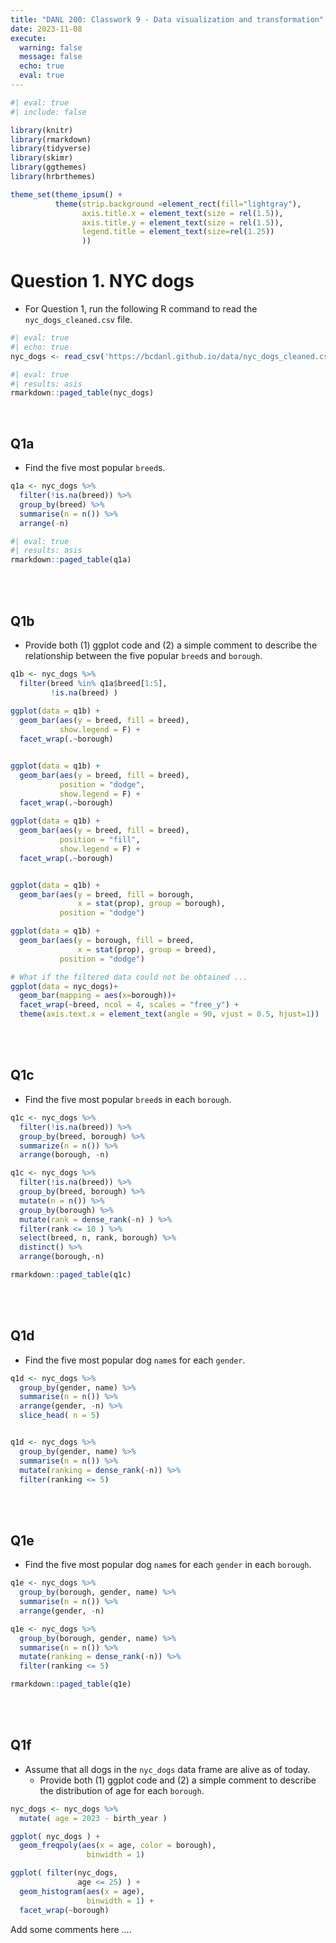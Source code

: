 ```yaml
---
title: "DANL 200: Classwork 9 - Data visualization and transformation"
date: 2023-11-08
execute: 
  warning: false
  message: false
  echo: true
  eval: true
---
```

```r
#| eval: true
#| include: false

library(knitr)
library(rmarkdown)
library(tidyverse)
library(skimr)
library(ggthemes)
library(hrbrthemes)

theme_set(theme_ipsum() +
          theme(strip.background =element_rect(fill="lightgray"),
                axis.title.x = element_text(size = rel(1.5)),
                axis.title.y = element_text(size = rel(1.5)),
                legend.title = element_text(size=rel(1.25))
                ))
```

# Question 1. NYC dogs

- For Question 1, run the following R command to read the `nyc_dogs_cleaned.csv` file.

```r
#| eval: true
#| echo: true
nyc_dogs <- read_csv('https://bcdanl.github.io/data/nyc_dogs_cleaned.csv')
```


```r
#| eval: true
#| results: asis
rmarkdown::paged_table(nyc_dogs) 
```


<br>


## Q1a

- Find the five most popular `breed`s.

```r
q1a <- nyc_dogs %>% 
  filter(!is.na(breed)) %>% 
  group_by(breed) %>% 
  summarise(n = n()) %>% 
  arrange(-n) 

```


```r
#| eval: true
#| results: asis
rmarkdown::paged_table(q1a) 
```

<!-- 1 Unknown 54586 2 Yorkshire Terrier 30379 3 Labrador (or Crossbreed) 28399 4 Shih Tzu 27407 5 Pit Bull (or Mix) 24393 6 Chihuahua 21211 -->

<br><br>

## Q1b

- Provide both (1) ggplot code and (2) a simple comment to describe the relationship between the five popular `breed`s and `borough`. 

```r
q1b <- nyc_dogs %>% 
  filter(breed %in% q1a$breed[1:5],
         !is.na(breed) ) 
  
ggplot(data = q1b) +
  geom_bar(aes(y = breed, fill = breed),
           show.legend = F) +
  facet_wrap(.~borough)


ggplot(data = q1b) +
  geom_bar(aes(y = breed, fill = breed),
           position = "dodge",
           show.legend = F) +
  facet_wrap(.~borough)

ggplot(data = q1b) +
  geom_bar(aes(y = breed, fill = breed),
           position = "fill",
           show.legend = F) +
  facet_wrap(.~borough)


ggplot(data = q1b) +
  geom_bar(aes(y = breed, fill = borough, 
               x = stat(prop), group = borough), 
           position = "dodge") 

ggplot(data = q1b) +
  geom_bar(aes(y = borough, fill = breed, 
               x = stat(prop), group = breed), 
           position = "dodge")

```

```r
# What if the filtered data could not be obtained ... 
ggplot(data = nyc_dogs)+
  geom_bar(mapping = aes(x=borough))+
  facet_wrap(~breed, ncol = 4, scales = "free_y") +
  theme(axis.text.x = element_text(angle = 90, vjust = 0.5, hjust=1))  # optional
```

<br><br>

## Q1c

- Find the five most popular `breed`s in each `borough`.

```r
q1c <- nyc_dogs %>% 
  filter(!is.na(breed)) %>% 
  group_by(breed, borough) %>% 
  summarize(n = n()) %>% 
  arrange(borough, -n)

q1c <- nyc_dogs %>% 
  filter(!is.na(breed)) %>% 
  group_by(breed, borough) %>% 
  mutate(n = n()) %>% 
  group_by(borough) %>% 
  mutate(rank = dense_rank(-n) ) %>% 
  filter(rank <= 10 ) %>% 
  select(breed, n, rank, borough) %>% 
  distinct() %>% 
  arrange(borough,-n)
```

```r
rmarkdown::paged_table(q1c) 
```

<br><br>

## Q1d

- Find the five most popular dog `name`s for each `gender`.

```r
q1d <- nyc_dogs %>% 
  group_by(gender, name) %>% 
  summarise(n = n()) %>% 
  arrange(gender, -n) %>% 
  slice_head( n = 5)


q1d <- nyc_dogs %>% 
  group_by(gender, name) %>% 
  summarise(n = n()) %>% 
  mutate(ranking = dense_rank(-n)) %>% 
  filter(ranking <= 5)


```

<br><br>

## Q1e

- Find the five most popular dog `name`s for each `gender` in each `borough`.

```r
q1e <- nyc_dogs %>% 
  group_by(borough, gender, name) %>% 
  summarise(n = n()) %>% 
  arrange(gender, -n)

q1e <- nyc_dogs %>% 
  group_by(borough, gender, name) %>% 
  summarise(n = n()) %>% 
  mutate(ranking = dense_rank(-n)) %>% 
  filter(ranking <= 5)


```

```r
rmarkdown::paged_table(q1e) 
```

<br><br>

## Q1f

- Assume that all dogs in the `nyc_dogs` data frame are alive as of today.
  - Provide both (1) ggplot code and (2) a simple comment to describe the distribution of age for each `borough`.

```r
nyc_dogs <- nyc_dogs %>% 
  mutate( age = 2023 - birth_year )

ggplot( nyc_dogs ) +
  geom_freqpoly(aes(x = age, color = borough), 
                 binwidth = 1) 

ggplot( filter(nyc_dogs, 
               age <= 25) ) +
  geom_histogram(aes(x = age), 
                 binwidth = 1) + 
  facet_wrap(~borough)

```

Add some comments here ....

<br><br><br>
